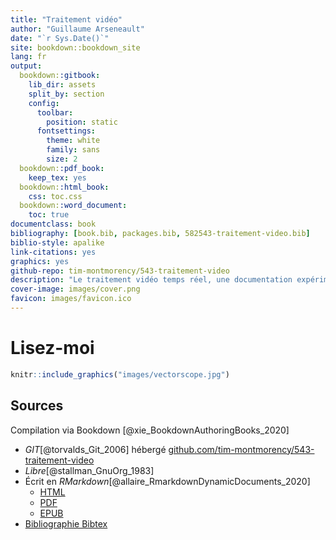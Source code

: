```yaml
--- 
title: "Traitement vidéo"
author: "Guillaume Arseneault"
date: "`r Sys.Date()`"
site: bookdown::bookdown_site
lang: fr
output:
  bookdown::gitbook:
    lib_dir: assets
    split_by: section
    config:
      toolbar:
        position: static
      fontsettings:
        theme: white
        family: sans
        size: 2
  bookdown::pdf_book:
    keep_tex: yes
  bookdown::html_book:
    css: toc.css
  bookdown::word_document:
    toc: true
documentclass: book
bibliography: [book.bib, packages.bib, 582543-traitement-video.bib]
biblio-style: apalike
link-citations: yes
graphics: yes
github-repo: tim-montmorency/543-traitement-video
description: "Le traitement vidéo temps réel, une documentation expérimentale"
cover-image: images/cover.png
favicon: images/favicon.ico
---
```

# Lisez-moi {-}

```r
knitr::include_graphics("images/vectorscope.jpg")
```

## Sources {-}

Compilation via Bookdown [@xie_BookdownAuthoringBooks_2020] 

* *GIT*[@torvalds_Git_2006] hébergé [github.com/tim-montmorency/543-traitement-video](https://github.com/tim-montmorency/543-traitement-video){target="_blank"}
* *Libre*[@stallman_GnuOrg_1983] 
* Écrit en *RMarkdown*[@allaire_RmarkdownDynamicDocuments_2020]  
  * [HTML](https://tim-montmorency.com/543-traitement-video/){target="_blank"}
  *	[PDF](https://tim-montmorency.com/543-traitement-video/traitement-video.pdf){target="_blank"}
  * [EPUB](https://tim-montmorency.com/543-traitement-video/traitement-video.epub){target="_blank"}
* [Bibliographie Bibtex](https://github.com/tim-montmorency/543-traitement-video/blob/master/582543-traitement-video.bib){target="_blank"} 


